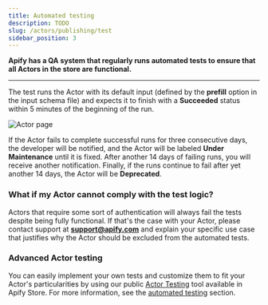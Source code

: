 ```yaml
---
title: Automated testing
description: TODO
slug: /actors/publishing/test
sidebar_position: 3
---
```


**Apify has a QA system that regularly runs automated tests to ensure that all Actors in the store are functional.**

---

The test runs the Actor with its default input (defined by the **prefill** option in the input schema file)
and expects it to finish with a **Succeeded** status within 5 minutes of the beginning of the run.

![Actor page](./images/actor-test.webp)

If the Actor fails to complete successful runs for three consecutive days, the developer will be notified,
and the Actor will be labeled **Under Maintenance** until it is fixed. After another 14 days of failing runs, you will receive another notification. Finally, if the runs continue to fail after yet another 14 days, the Actor will be **Deprecated**.

### What if my Actor cannot comply with the test logic?

Actors that require some sort of authentication will always fail the tests despite being fully functional.
If that's the case with your Actor, please contact support at **support@apify.com** and explain your specific use case that justifies why the Actor should be excluded from the automated tests.

### Advanced Actor testing

You can easily implement your own tests and customize them to fit your Actor's particularities
by using our public [Actor Testing](https://apify.com/pocesar/actor-testing) tool available in Apify Store.
For more information, see the [automated testing](../development/deployment/automated_tests.md) section.

